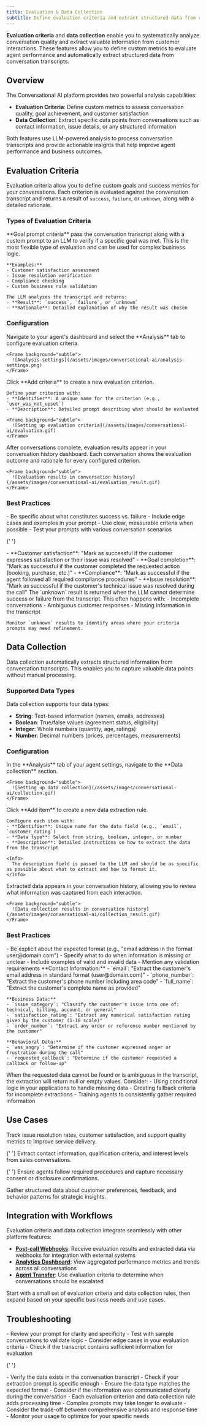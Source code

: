 ```yaml
---
title: Evaluation & Data Collection
subtitle: Define evaluation criteria and extract structured data from conversations to measure performance and gather insights.
---
```


**Evaluation criteria** and **data collection** enable you to systematically analyze conversation quality and extract valuable information from customer interactions. These features allow you to define custom metrics to evaluate agent performance and automatically extract structured data from conversation transcripts.

## Overview

The Conversational AI platform provides two powerful analysis capabilities:

- **Evaluation Criteria**: Define custom metrics to assess conversation quality, goal achievement, and customer satisfaction
- **Data Collection**: Extract specific data points from conversations such as contact information, issue details, or any structured information

Both features use LLM-powered analysis to process conversation transcripts and provide actionable insights that help improve agent performance and business outcomes.

## Evaluation Criteria

Evaluation criteria allow you to define custom goals and success metrics for your conversations. Each criterion is evaluated against the conversation transcript and returns a result of `success`, `failure`, or `unknown`, along with a detailed rationale.

### Types of Evaluation Criteria

<Tabs>
  <Tab title="Goal Prompt Criteria">
    **Goal prompt criteria** pass the conversation transcript along with a custom prompt to an LLM to verify if a specific goal was met. This is the most flexible type of evaluation and can be used for complex business logic.

    **Examples:**
    - Customer satisfaction assessment
    - Issue resolution verification
    - Compliance checking
    - Custom business rule validation

    The LLM analyzes the transcript and returns:
    - **Result**: `success`, `failure`, or `unknown`
    - **Rationale**: Detailed explanation of why the result was chosen

  </Tab>
</Tabs>

### Configuration

<Steps>
  <Step title="Access agent settings">
    Navigate to your agent's dashboard and select the **Analysis** tab to configure evaluation criteria.

    <Frame background="subtle">
      ![Analysis settings](/assets/images/conversational-ai/analysis-settings.png)
    </Frame>

  </Step>

  <Step title="Add evaluation criteria">
    Click **Add criteria** to create a new evaluation criterion.

    Define your criterion with:
    - **Identifier**: A unique name for the criterion (e.g., `user_was_not_upset`)
    - **Description**: Detailed prompt describing what should be evaluated

    <Frame background="subtle">
      ![Setting up evaluation criteria](/assets/images/conversational-ai/evaluation.gif)
    </Frame>

  </Step>

  <Step title="View results">
    After conversations complete, evaluation results appear in your conversation history dashboard. Each conversation shows the evaluation outcome and rationale for every configured criterion.

    <Frame background="subtle">
      ![Evaluation results in conversation history](/assets/images/conversational-ai/evaluation_result.gif)
    </Frame>

  </Step>
</Steps>

### Best Practices

<AccordionGroup>
  <Accordion title="Writing effective evaluation prompts">
    - Be specific about what constitutes success vs. failure
    - Include edge cases and examples in your prompt
    - Use clear, measurable criteria when possible
    - Test your prompts with various conversation scenarios
  </Accordion>

{' '}

<Accordion title="Common evaluation criteria">
  - **Customer satisfaction**: "Mark as successful if the customer expresses satisfaction or their
  issue was resolved" - **Goal completion**: "Mark as successful if the customer completed the
  requested action (booking, purchase, etc.)" - **Compliance**: "Mark as successful if the agent
  followed all required compliance procedures" - **Issue resolution**: "Mark as successful if the
  customer's technical issue was resolved during the call"
</Accordion>

  <Accordion title="Handling ambiguous results">
    The `unknown` result is returned when the LLM cannot determine success or failure from the transcript. This often happens with:
    - Incomplete conversations
    - Ambiguous customer responses
    - Missing information in the transcript
    
    Monitor `unknown` results to identify areas where your criteria prompts may need refinement.
  </Accordion>
</AccordionGroup>

## Data Collection

Data collection automatically extracts structured information from conversation transcripts. This enables you to capture valuable data points without manual processing.

### Supported Data Types

Data collection supports four data types:

- **String**: Text-based information (names, emails, addresses)
- **Boolean**: True/false values (agreement status, eligibility)
- **Integer**: Whole numbers (quantity, age, ratings)
- **Number**: Decimal numbers (prices, percentages, measurements)

### Configuration

<Steps>
  <Step title="Access data collection settings">
    In the **Analysis** tab of your agent settings, navigate to the **Data collection** section.

    <Frame background="subtle">
      ![Setting up data collection](/assets/images/conversational-ai/collection.gif)
    </Frame>

  </Step>

  <Step title="Add data collection items">
    Click **Add item** to create a new data extraction rule.

    Configure each item with:
    - **Identifier**: Unique name for the data field (e.g., `email`, `customer_rating`)
    - **Data type**: Select from string, boolean, integer, or number
    - **Description**: Detailed instructions on how to extract the data from the transcript

    <Info>
      The description field is passed to the LLM and should be as specific as possible about what to extract and how to format it.
    </Info>

  </Step>

  <Step title="Review extracted data">
    Extracted data appears in your conversation history, allowing you to review what information was captured from each interaction.

    <Frame background="subtle">
      ![Data collection results in conversation history](/assets/images/conversational-ai/collection_result.gif)
    </Frame>

  </Step>
</Steps>

### Best Practices

<AccordionGroup>
  <Accordion title="Writing effective extraction prompts">
    - Be explicit about the expected format (e.g., "email address in the format user@domain.com")
    - Specify what to do when information is missing or unclear
    - Include examples of valid and invalid data
    - Mention any validation requirements
  </Accordion>

  <Accordion title="Common data collection examples">
    **Contact Information:**
    - `email`: "Extract the customer's email address in standard format (user@domain.com)"
    - `phone_number`: "Extract the customer's phone number including area code"
    - `full_name`: "Extract the customer's complete name as provided"

    **Business Data:**
    - `issue_category`: "Classify the customer's issue into one of: technical, billing, account, or general"
    - `satisfaction_rating`: "Extract any numerical satisfaction rating given by the customer (1-10 scale)"
    - `order_number`: "Extract any order or reference number mentioned by the customer"

    **Behavioral Data:**
    - `was_angry`: "Determine if the customer expressed anger or frustration during the call"
    - `requested_callback`: "Determine if the customer requested a callback or follow-up"

  </Accordion>

  <Accordion title="Handling missing or unclear data">
    When the requested data cannot be found or is ambiguous in the transcript, the extraction will return null or empty values. Consider:
    - Using conditional logic in your applications to handle missing data
    - Creating fallback criteria for incomplete extractions
    - Training agents to consistently gather required information
  </Accordion>
</AccordionGroup>

## Use Cases

<CardGroup cols={2}>
  <Card title="Customer Support Analytics" icon="chart-line">
    Track issue resolution rates, customer satisfaction, and support quality metrics to improve
    service delivery.
  </Card>

{' '}
<Card title="Lead Qualification" icon="user-check">
  Extract contact information, qualification criteria, and interest levels from sales conversations.
</Card>

{' '}
<Card title="Compliance Monitoring" icon="shield-check">
  Ensure agents follow required procedures and capture necessary consent or disclosure
  confirmations.
</Card>

  <Card title="Business Intelligence" icon="brain">
    Gather structured data about customer preferences, feedback, and behavior patterns for strategic
    insights.
  </Card>
</CardGroup>

## Integration with Workflows

Evaluation criteria and data collection integrate seamlessly with other platform features:

- **[Post-call Webhooks](/docs/conversational-ai/workflows/post-call-webhook)**: Receive evaluation results and extracted data via webhooks for integration with external systems
- **[Analytics Dashboard](/docs/conversational-ai/convai-dashboard)**: View aggregated performance metrics and trends across all conversations
- **[Agent Transfer](/docs/conversational-ai/customization/tools/agent-transfer)**: Use evaluation criteria to determine when conversations should be escalated

<Tip>
  Start with a small set of evaluation criteria and data collection rules, then expand based on your
  specific business needs and use cases.
</Tip>

## Troubleshooting

<AccordionGroup>
  <Accordion title="Evaluation criteria returning unexpected results">
    - Review your prompt for clarity and specificity
    - Test with sample conversations to validate logic
    - Consider edge cases in your evaluation criteria
    - Check if the transcript contains sufficient information for evaluation
  </Accordion>

{' '}

<Accordion title="Data extraction returning empty values">
  - Verify the data exists in the conversation transcript - Check if your extraction prompt is
  specific enough - Ensure the data type matches the expected format - Consider if the information
  was communicated clearly during the conversation
</Accordion>

  <Accordion title="Performance considerations">
    - Each evaluation criterion and data collection rule adds processing time
    - Complex prompts may take longer to evaluate
    - Consider the trade-off between comprehensive analysis and response time
    - Monitor your usage to optimize for your specific needs
  </Accordion>
</AccordionGroup>
